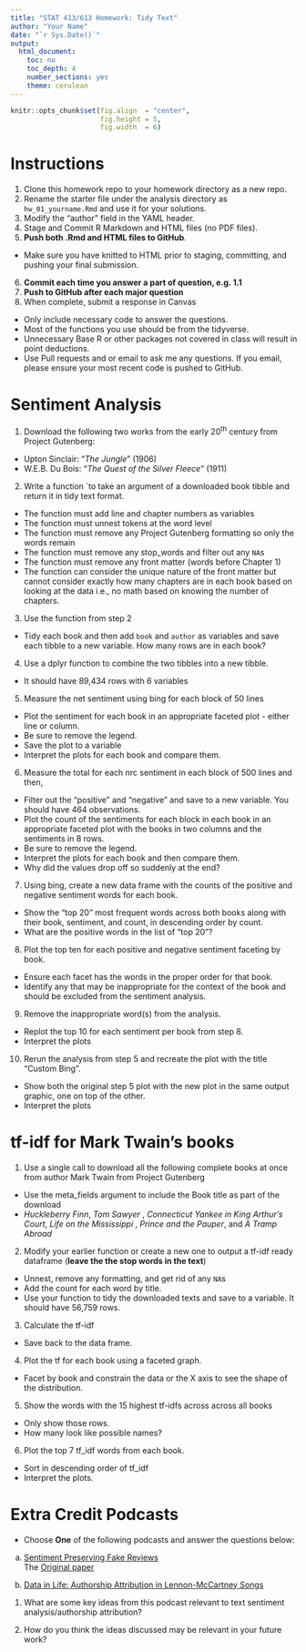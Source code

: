 ```yaml
---
title: "STAT 413/613 Homework: Tidy Text"
author: "Your Name"
date: "`r Sys.Date()`"
output:
  html_document:
    toc: no
    toc_depth: 4
    number_sections: yes
    theme: cerulean
---
```


```r
knitr::opts_chunk$set(fig.align  = "center",
                      fig.height = 5, 
                      fig.width  = 6)
```

# Instructions {-}
1. Clone this homework repo to your homework directory as a new repo.
2. Rename the starter file under the analysis directory as `hw_01_yourname.Rmd` and use it for your solutions.   
3. Modify the "author" field in the YAML header.  
4. Stage and Commit R Markdown and HTML files (no PDF files).   
5. **Push both .Rmd and HTML files to GitHub**.   
- Make sure you have knitted to HTML prior to staging, committing, and pushing your final submission.  
6. **Commit each time you answer a part of question, e.g. 1.1**   
7. **Push to GitHub after each major question**   
8. When complete, submit a response in Canvas  

- Only include necessary code to answer the questions.
- Most of the functions you use should be from the tidyverse. 
- Unnecessary Base R or other packages not covered in class will result in point deductions.
- Use Pull requests and or email to ask me any questions. If you email, please ensure your most recent code is pushed to GitHub.


# Sentiment Analysis

1. Download the following two works from the early 20^th^ century from Project Gutenberg:
- Upton Sinclair: "*The Jungle*" (1906)
- W.E.B. Du Bois: "*The Quest of the Silver Fleece*" (1911)
  

2. Write a function `to take an argument of a downloaded book tibble and return it in tidy text format.
- The function must add line and chapter numbers as variables
- The function must unnest tokens at the word level
- The function must remove any Project Gutenberg formatting so only the words remain
- The function must remove any stop_words and filter out any `NA`s
- The function must remove any front matter (words before Chapter 1)
- The function can consider the unique nature of the front matter but cannot consider exactly how many chapters are in each book based on looking at the data i.e., no math based on knowing the number of chapters. 
   

3. Use the function from step 2
- Tidy each book and then add `book` and `author` as variables and save each tibble to a new variable. How many rows are in each book?

4. Use a dplyr function to combine the two tibbles into a new tibble. 
- It should have 89,434 rows with 6 variables


5. Measure the net sentiment using bing for each block of 50 lines
- Plot the sentiment for each book in an appropriate faceted plot - either line or column. 
- Be sure to remove the legend.
- Save the plot to a variable
- Interpret the plots for each book and compare them.

6. Measure the total for each nrc sentiment in each block of 500 lines and then,
- Filter out the "positive" and "negative" and save to a new variable. You should have 464 observations.
- Plot the count of the sentiments for each block in each book in an appropriate faceted plot with the books in two columns and the sentiments in 8 rows. 
- Be sure to remove the legend.
- Interpret the plots for each book and then compare them. 
- Why did the values drop off so suddenly at the end?

7. Using bing, create a new data frame with the counts of the positive and negative sentiment words for each book.
- Show the "top 20" most frequent words across both books along with their book, sentiment, and count, in descending order by count.
- What are the positive words in the list of "top 20"?

8. Plot the top ten for each positive and negative sentiment faceting by book.
- Ensure each facet has the words in the proper order for that book.
- Identify any that may be inappropriate for the context of the book and should be excluded from the sentiment analysis.

9. Remove the inappropriate word(s) from the analysis.
- Replot the top 10 for each sentiment per book from step 8.
- Interpret the plots

10. Rerun the analysis from step 5 and recreate the plot with the title "Custom Bing".
- Show both the original step 5 plot with the new plot in the same output graphic, one on top of the other.
- Interpret the plots

# tf-idf for Mark Twain's books

1. Use a single call to download all the following complete books at once from author Mark Twain from Project Gutenberg
- Use the meta_fields argument to include the Book title as part of the download
- *Huckleberry Finn*,  *Tom Sawyer* , *Connecticut Yankee in King Arthur's Court*, *Life on the Mississippi* , *Prince and the Pauper*,  and *A Tramp Abroad* 

2. Modify your earlier function or create a new one to output a tf-idf ready dataframe (**leave the the stop words in the text**)
- Unnest, remove any formatting, and get rid of any `NA`s  
- Add the count for each word by title.
- Use your function to tidy the downloaded texts and save to a variable. It should have 56,759 rows.

3. Calculate the tf-idf
- Save back to the data frame.

4. Plot the tf for each book using a faceted graph.
- Facet by book and constrain the data or the X axis to see the shape of the distribution.
   
5. Show the words with the 15 highest tf-idfs across across all books
- Only show those rows.
- How many look like possible names?
   
6.  Plot the top 7 tf_idf words from each book.
- Sort in descending order of tf_idf
- Interpret the plots.

# Extra Credit Podcasts

- Choose **One** of the following podcasts and answer the questions below:  

a. [Sentiment Preserving Fake Reviews](https://podcasts.apple.com/us/podcast/data-skeptic/id890348705?i=1000483067378)  
The [Original paper](https://arxiv.org/abs/1907.09177)

b. [Data in  Life: Authorship Attribution in Lennon-McCartney Songs](https://podcasts.apple.com/us/podcast/authorship-attribution-of-lennon-mccartney-songs/id890348705?i=1000485519404)

1. What are some key ideas from this podcast relevant to text sentiment analysis/authorship attribution?

2. How do you think the ideas discussed may be relevant in your future work?
